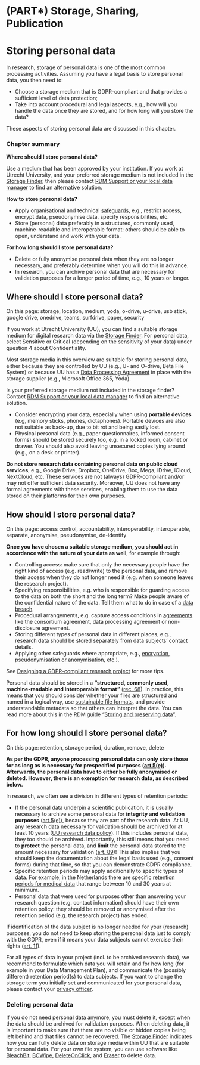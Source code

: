 # (PART\*) Storage, Sharing, Publication {-} 

# Storing personal data {#data-storage}

In research, storage of personal data is one of the most common processing 
activities. Assuming you have a legal basis to store personal data, you 
then need to:

- Choose a storage medium that is GDPR-compliant and that provides a sufficient 
level of data protection;
- Take into account procedural and legal aspects, e.g., how will you handle the 
data once they are stored, and for how long will you store the data? 

These aspects of storing personal data are discussed in this chapter. 

### Chapter summary

**Where should I store personal data?**

Use a medium that has been approved by your institution. If you work at Utrecht 
University, and your preferred storage medium is not included in the 
[Storage Finder](https://tools.uu.nl/storagefinder/){target="_blank"}, 
then please contact [RDM Support or your local data manager](#support) to find 
an alternative solution.

**How to store personal data?**

- Apply organisational and technical [safeguards](#privacy-by-design), 
e.g., restrict access, encrypt data, pseudonymise data, specify responsibilities, etc.
- Store (personal) data preferably in a structured, commonly used, machine-readable
and interoperable format: others should be able to open, understand and work 
with your data.

**For how long should I store personal data?**

- Delete or fully anonymise personal data when they are no longer necessary, 
and preferably determine when you will do this in advance.
- In research, you can archive personal data that are necessary for validation 
purposes for a longer period of time, e.g., 10 years or longer.


## Where should I store personal data? {#data-storage-where}

::::keywords
On this page: storage, location, medium, yoda, o-drive, u-drive, usb stick, 
google drive, onedrive, teams, surfdrive, paper, security
::::

If you work at Utrecht University (UU), you can find a suitable storage medium for 
digital research data via the 
[Storage Finder](https://tools.uu.nl/storagefinder/){target="_blank"}. For 
personal data, select Sensitive or Critical (depending on the sensitivity of 
your data) under question 4 about Confidentiality.

Most storage media in this overview are suitable for storing personal data, either 
because they are controlled by UU (e.g., U- and O-drive, Beta File System) or 
because UU has a [Data Processing Agreement](#data-processing-agreement) in 
place with the storage supplier (e.g., Microsoft Office 365, Yoda).

Is your preferred storage medium not included in the storage finder? Contact 
[RDM Support or your local data manager](#support) to find an alternative solution.

:::note
- Consider encrypting your data, especially when using **portable devices** 
(e.g, memory sticks, phones, dictaphones). Portable devices are also not suitable as back-up, 
due to bit rot and being easily lost.
- Physical personal data (e.g., paper questionnaires, informed consent forms) 
should be stored securely too, e.g. in a locked room, cabinet or drawer. You 
should also avoid leaving unsecured copies lying around (e.g., on a desk or printer).
:::

:::warning
**Do not store research data containing personal data on public cloud services**, 
e.g., Google Drive, Dropbox, OneDrive, Box, Mega, iDrive, iCloud, NextCloud, etc. 
These services are not (always) GDPR-compliant and/or may not offer sufficient 
data security. Moreover, UU does not have any formal agreements with these 
services, enabling them to use the data stored on their platforms for their own 
purposes.
:::

## How should I store personal data? {#data-storage-how}

::::keywords
On this page: access control, accountability, interoperability, interoperable,
separate, anonymise, pseudonymise, de-identify
::::

**Once you have chosen a suitable storage medium, you should act in accordance 
with the nature of your data as well**, for example through:

- Controlling access: make sure that only the necessary people have the right 
kind of access (e.g. read/write) to the personal data, and remove their access 
when they do not longer need it (e.g. when someone leaves the research project).   
- Specifying responsibilities, e.g. who is responsible for guarding access to the 
data on both the short and the long term? Make people aware of the confidential 
nature of the data. Tell them what to do in case of a 
[data breach](https://intranet.uu.nl/en/knowledgebase/what-is-a-personal-data-breach){target="_blank"}.
- Procedural arrangements, e.g. capture access conditions in 
[agreements](#agreements) like the consortium agreement, data processing 
agreement or non-disclosure agreement.
- Storing different types of personal data in different places, e.g., research
data should be stored separately from data subjects' contact details.
- Applying other safeguards where appropriate, e.g., [encryption](#encryption), 
[pseudonymisation or anonymisation](#pseudonymisation-anonymisation), etc.).

See [Designing a GDPR-compliant research project](#privacy-by-design) for more tips.

:::fyi
Personal data should be stored in a **"structured, commonly used, machine-readable 
and interoperable format"** ([rec. 68](https://gdpr.eu/Recital-68-Right-of-data-portability/){target="_blank"}). 
In practice, this means that you should consider whether your files are 
structured and named in a logical way, use 
[sustainable file formats](https://dans.knaw.nl/en/file-formats/){target="_blank"}, 
and provide understandable metadata so that others can interpret the data. 
You can read more about this in the RDM guide 
"[Storing and preserving data](https://www.uu.nl/en/research/research-data-management/guides/storing-and-preserving-data){target="_blank"}".
:::

## For how long should I store personal data? {#data-storage-duration}

::::keywords
On this page: retention, storage period, duration, remove, delete
::::

**As per the GDPR, anyone processing personal data can only store those for as 
long as is necessary for prespecified purposes 
([art 5(e)](https://gdpr-info.eu/art-5-gdpr/){target="_blank"}). 
Afterwards, the personal data have to either be fully anonymised or deleted. 
However, there is an exemption for research data, as described below.**

In research, we often see a division in different types of retention periods:

- If the personal data underpin a scientific publication, it is usually necessary 
to archive some personal data for **integrity and validation purposes** 
([art 5(e)](https://gdpr-info.eu/art-5-gdpr/){target="_blank"}), 
because they are part of the research data. At UU, any research data necessary 
for validation should be archived for at least 10 years 
([UU research data policy](https://www.uu.nl/sites/default/files/university_policy_framework_for_research_data_utrecht_university_-_january_2016.pdf){target="_blank"}). 
If this includes personal data, they too should be archived. Importantly, this 
still means that you need to **protect** the personal data, and **limit** the personal 
data stored to the amount necessary for validation 
([art. 89](https://gdpr-info.eu/art-89-gdpr/){target="_blank"})! 
This also implies that you should keep the documentation about the legal basis 
used (e.g., consent forms) during that time, so that you can demonstrate GDPR 
compliance.
- Specific retention periods may apply additionally to specific types of data. 
For example, in the Netherlands there are specific 
[retention periods for medical data](https://english.ccmo.nl/investigators/data-retention-periods-for-medical-research){target="_blank"} 
that range between 10 and 30 years at minimum.
- Personal data that were used for purposes other than answering your 
research question (e.g. contact information) should have their own retention 
policy: they should be removed or anonymised after the retention period 
(e.g. the research project) has ended.

:::fyi
If identification of the data subject is no longer needed for your 
(research) purposes, you do not need to keep storing the personal data just 
to comply with the GDPR, even if it means your data subjects cannot exercise 
their rights ([art. 11](https://gdpr-info.eu/art-11-gdpr/){target="_blank"}).
:::

:::note
For all types of data in your project (incl. to be archived research data), we
recommend to formulate which data you will retain and for how long (for example
in your Data Management Plan), and communicate the (possibly different) 
retention period(s) to data subjects. If you want to change the storage term you 
initially set and communicated for your personal data, please contact your 
[privacy officer](#support).
:::

### Deleting personal data

If you do not need personal data anymore, you must delete it, except when the data
should be archived for validation purposes. When deleting data, it is important 
to make sure that there are no visible or hidden copies being left behind and 
that files cannot be recovered. The 
[Storage Finder](https://tools.uu.nl/storagefinder/){target="_blank"} 
indicates how you can fully delete data on storage media within UU that are 
suitable for personal data. For your own file system, you can use software like 
[BleachBit](https://www.bleachbit.org/){target="_blank"}, 
[BCWipe](https://www.jetico.com/data-wiping/wipe-files-bcwipe){target="_blank"},
[DeleteOnClick](https://www.2brightsparks.com/onclick/help/welcomedeleteonclick.htm){target="_blank"}, 
and [Eraser](https://eraser.heidi.ie/){target="_blank"} to delete data.